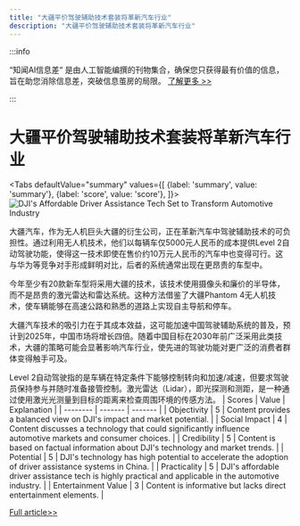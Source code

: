```yaml
---
title: "大疆平价驾驶辅助技术套装将革新汽车行业"
description: "大疆平价驾驶辅助技术套装将革新汽车行业"
---
```



:::info

“知闻AI信息差“ 是由人工智能编撰的刊物集合，确保您只获得最有价值的信息，旨在助您消除信息差，突破信息茧房的局限。  [了解更多 >>](/)

:::

# 大疆平价驾驶辅助技术套装将革新汽车行业


<Tabs
	defaultValue="summary"
	values={[
	{label: 'summary', value: 'summary'},
	{label: 'score', value: 'score'},
]}>
<TabItem value="summary">
<img
  src="https://image.informedainews.com/2024/06/Eco-os7-1717722914-0.jpg"
  alt="DJI's Affordable Driver Assistance Tech Set to Transform Automotive Industry"
/>



大疆汽车，作为无人机巨头大疆的衍生公司，正在革新汽车中驾驶辅助技术的可负担性。通过利用无人机技术，他们以每辆车仅5000元人民币的成本提供Level 2自动驾驶功能，使得这一技术即使在售价约10万元人民币的汽车中也变得可行。这与华为等竞争对手形成鲜明对比，后者的系统通常出现在更昂贵的车型中。

今年至少有20款新车型将采用大疆的技术，该技术使用摄像头和廉价的半导体，而不是昂贵的激光雷达和雷达系统。这种方法借鉴了大疆Phantom 4无人机技术，使车辆能够在高速公路和熟悉的道路上实现自主导航和停车。

大疆汽车技术的吸引力在于其成本效益，这可能加速中国驾驶辅助系统的普及，预计到2025年，中国市场将增长四倍。随着中国目标在2030年前广泛采用此类技术，大疆的策略可能会显著影响汽车行业，使先进的驾驶功能对更广泛的消费者群体变得触手可及。

Level 2自动驾驶指的是车辆在特定条件下能够控制转向和加速/减速，但要求驾驶员保持参与并随时准备接管控制。激光雷达（Lidar），即光探测和测距，是一种通过使用激光光测量到目标的距离来检查周围环境的传感方法。
</TabItem>
<TabItem value="score">
	| Scores     | Value   | Explanation |
	| -------- | ------- | ------- |
	| Objectivity  | 5    | Content provides a balanced view on DJI's impact and market potential.    |
	| Social Impact | 4     | Content discusses a technology that could significantly influence automotive markets and consumer choices.    |
	| Credibility    | 5    | Content is based on factual information about DJI's technology and market trends.    |
	| Potential    | 5    | DJI's technology has high potential to accelerate the adoption of driver assistance systems in China.    |
	| Practicality    | 5    | DJI's affordable driver assistance tech is highly practical and applicable in the automotive industry.    |
	| Entertainment Value    | 3    | Content is informative but lacks direct entertainment elements.    |
</TabItem>
</Tabs>

[Full article>>](https://asia.nikkei.com/Business/Automobiles/DJI-drone-tech-helps-Chinese-carmakers-offer-affordable-driver-assist)
